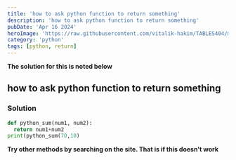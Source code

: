 ```yaml
---
title: 'how to ask python function to return something'
description: 'how to ask python function to return something'
pubDate: 'Apr 16 2024'
heroImage: 'https://raw.githubusercontent.com/vitalik-hakim/TABLES404/main/error_b/python.jpg'
category: 'python'
tags: [python, return]
---
```


**The solution for this is noted below**

## how to ask python function to return something

### Solution

```python
def python_sum(num1, num2):
  return num1+num2
print(python_sum(70,10)
```

**Try other methods by searching on the site. That is if this doesn't work**
